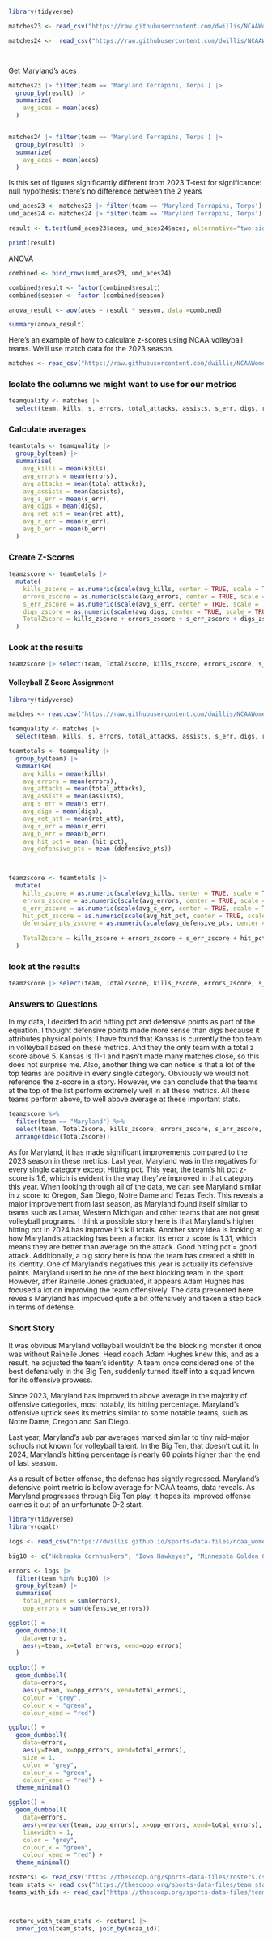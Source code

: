 ```r
library(tidyverse)
```

```r
matches23 <- read_csv("https://raw.githubusercontent.com/dwillis/NCAAWomensVolleyballData/main/data/ncaa_womens_volleyball_matchstats_2023.csv")

matches24 <-  read_csv("https://raw.githubusercontent.com/dwillis/NCAAWomensVolleyballData/main/data/ncaa_womens_volleyball_matchstats_2024.csv")




```
Get Maryland's aces
```r
matches23 |> filter(team == 'Maryland Terrapins, Terps') |>
  group_by(result) |>
  summarize(
    avg_aces = mean(aces)
  )


matches24 |> filter(team == 'Maryland Terrapins, Terps') |>
  group_by(result) |>
  summarize(
    avg_aces = mean(aces)
  )
```

Is this set of figures significantly different from 2023
T-test for significance: null hypothesis: there's no difference between the 2 years
```r
umd_aces23 <- matches23 |> filter(team == 'Maryland Terrapins, Terps') |> mutate(season=2023) 
umd_aces24 <- matches24 |> filter(team == 'Maryland Terrapins, Terps') |> mutate(season=2024)

result <- t.test(umd_aces23$aces, umd_aces24$aces, alternative="two.sided", var.equal = TRUE)

print(result)


```
ANOVA

```r
combined <- bind_rows(umd_aces23, umd_aces24)

combined$result <- factor(combined$result)
combined$season <- factor (combined$season)

anova_result <- aov(aces ~ result * season, data =combined)

summary(anova_result)


```















Here's an example of how to calculate z-scores using NCAA volleyball teams. We'll use match data for the 2023 season.

```r
matches <- read_csv("https://raw.githubusercontent.com/dwillis/NCAAWomensVolleyballData/main/data/ncaa_womens_volleyball_matchstats_2023.csv")
```

### Isolate the columns we might want to use for our metrics

```r
teamquality <- matches |> 
  select(team, kills, s, errors, total_attacks, assists, s_err, digs, ret_att, r_err, b_err)
```


### Calculate averages

```r
teamtotals <- teamquality |> 
  group_by(team) |> 
  summarise(
    avg_kills = mean(kills),
    avg_errors = mean(errors),
    avg_attacks = mean(total_attacks),
    avg_assists = mean(assists),
    avg_s_err = mean(s_err),
    avg_digs = mean(digs),
    avg_ret_att = mean(ret_att),
    avg_r_err = mean(r_err),
    avg_b_err = mean(b_err)
  )
```

### Create Z-Scores

```r
teamzscore <- teamtotals |> 
  mutate(
    kills_zscore = as.numeric(scale(avg_kills, center = TRUE, scale = TRUE)),
    errors_zscore = as.numeric(scale(avg_errors, center = TRUE, scale = TRUE)) * -1,
    s_err_zscore = as.numeric(scale(avg_s_err, center = TRUE, scale = TRUE)) * -1,
    digs_zscore = as.numeric(scale(avg_digs, center = TRUE, scale = TRUE)),
    TotalZscore = kills_zscore + errors_zscore + s_err_zscore + digs_zscore
  )
```

### Look at the results

```r
teamzscore |> select(team, TotalZscore, kills_zscore, errors_zscore, s_err_zscore, digs_zscore) |>  arrange(desc(TotalZscore))
```



#### Volleyball Z Score Assignment

```r
library(tidyverse)
```


```r
matches <- read.csv("https://raw.githubusercontent.com/dwillis/NCAAWomensVolleyballData/main/data/ncaa_womens_volleyball_matchstats_2024.csv")
```

```r

teamquality <- matches |> 
  select(team, kills, s, errors, total_attacks, assists, s_err, digs, ret_att, r_err, b_err, hit_pct, defensive_pts)
```


```r
teamtotals <- teamquality |> 
  group_by(team) |> 
  summarise(
    avg_kills = mean(kills),
    avg_errors = mean(errors),
    avg_attacks = mean(total_attacks),
    avg_assists = mean(assists),
    avg_s_err = mean(s_err),
    avg_digs = mean(digs),
    avg_ret_att = mean(ret_att),
    avg_r_err = mean(r_err),
    avg_b_err = mean(b_err),
    avg_hit_pct = mean (hit_pct),
    avg_defensive_pts = mean (defensive_pts))

    
```


```r
teamzscore <- teamtotals |> 
  mutate(
    kills_zscore = as.numeric(scale(avg_kills, center = TRUE, scale = TRUE)),
    errors_zscore = as.numeric(scale(avg_errors, center = TRUE, scale = TRUE)) * -1,
    s_err_zscore = as.numeric(scale(avg_s_err, center = TRUE, scale = TRUE)) * -1,
    hit_pct_zscore = as.numeric(scale(avg_hit_pct, center = TRUE, scale = TRUE)),
    defensive_pts_zscore = as.numeric(scale(avg_defensive_pts, center = TRUE, scale = TRUE)),
    
    TotalZscore = kills_zscore + errors_zscore + s_err_zscore + hit_pct_zscore + defensive_pts_zscore
  )


```
### look at the results

```r
teamzscore |> select(team, TotalZscore, kills_zscore, errors_zscore, s_err_zscore, hit_pct_zscore, defensive_pts_zscore) |>  arrange(desc(TotalZscore))
```

### Answers to Questions


In my data, I decided to add hitting pct and defensive points as part of the equation. I thought defensive points made more sense than digs because it attributes physical points. I have found that Kansas is currently the top team in volleyball based on these metrics. And they the only team with a total z score above 5. Kansas is 11-1 and hasn't made many matches close, so this does not surprise me.  Also, another thing we can notice is that a lot of the top teams are positive in every single category. Obviously we would not reference the z-score in a story. However, we can conclude that the teams at the top of the list perform extremely well in all these metrics. All these teams perform above, to well above average at these important stats.

```r
teamzscore %>%
  filter(team == "Maryland") %>%
  select(team, TotalZscore, kills_zscore, errors_zscore, s_err_zscore, hit_pct_zscore, defensive_pts_zscore) %>%
  arrange(desc(TotalZscore))
```


As for Maryland, it has made significant improvements compared to the 2023 season in these metrics. Last year, Maryland was in the negatives for every single category except Hitting pct. This year, the team's hit pct z-score is 1.6, which is evident in the way they've improved in that category this year. When looking through all of the data, we can see Maryland similar in z score to Oregon, San Diego, Notre Dame and Texas Tech. This reveals a major improvement from last season, as Maryland found itself similar to teams such as Lamar, Western Michigan and other teams that are not great volleyball programs. I think a possible story here is that Maryland's higher hitting pct in 2024 has improve it's kill totals. Another story idea is looking at how Maryland's attacking has been a factor. Its  error z score is 1.31, which means they are better than average on the attack. Good hitting pct = good attack. Additionally, a big story here is how the team has created a shift in its identity. One of Maryland's negatives this year is actually its defensive points. Maryland used to be one of the best blocking team in the sport. However, after Rainelle Jones graduated, it appears Adam Hughes has focused a lot on improving the team offensively. The data presented here reveals Maryland has improved quite a bit offensively and taken a step back in terms of defense.


### Short Story


It was obvious Maryland volleyball wouldn't be the blocking monster it once was without Rainelle Jones. Head coach Adam Hughes knew this, and as a result, he adjusted the team's identity. A team once considered one of the best defensively in the Big Ten, suddenly turned itself into a squad known for its offensive prowess.

Since 2023, Maryland has improved to above average in the majority of offensive categories, most notably, its hitting percentage. Maryland's offensive uptick sees its metrics similar to some notable teams, such as Notre Dame, Oregon and San Diego. 

Last year, Maryland's sub par averages marked similar to tiny mid-major schools not known for volleyball talent. In the Big Ten, that doesn't cut it. In 2024, Maryland's hitting percentage is nearly 60 points higher than the end of last season. 

As a result of better offense, the defense has sightly regressed. Maryland's defensive point metric is below average for NCAA teams, data reveals. As Maryland progresses through Big Ten play, it hopes its improved offense carries it out of an unfortunate 0-2 start.


```r
library(tidyverse)
library(ggalt)
```

```r
logs <- read_csv("https://dwillis.github.io/sports-data-files/ncaa_womens_volleyball_matchstats_2023.csv")
```

```r
big10 <- c("Nebraska Cornhuskers", "Iowa Hawkeyes", "Minnesota Golden Gophers", "Illinois Fighting Illini", "Northwestern Wildcats", "Wisconsin Badgers", "Indiana Hoosiers", "Purdue Boilermakers", "Ohio State Buckeyes", "Michigan Wolverines", "Michigan State Spartans", "Penn State Nittany Lions", "Rutgers Scarlet Knights", "Maryland Terrapins, Terps")

errors <- logs |>
  filter(team %in% big10) |> 
  group_by(team) |> 
  summarise(
    total_errors = sum(errors), 
    opp_errors = sum(defensive_errors))
```

```r
ggplot() + 
  geom_dumbbell(
    data=errors, 
    aes(y=team, x=total_errors, xend=opp_errors)
  )
```

```r
ggplot() + 
  geom_dumbbell(
    data=errors, 
    aes(y=team, x=opp_errors, xend=total_errors),
    colour = "grey",
    colour_x = "green",
    colour_xend = "red")
```
```r
ggplot() + 
  geom_dumbbell(
    data=errors, 
    aes(y=team, x=opp_errors, xend=total_errors),
    size = 1,
    color = "grey",
    colour_x = "green",
    colour_xend = "red") + 
  theme_minimal()
```
```r
ggplot() + 
  geom_dumbbell(
    data=errors, 
    aes(y=reorder(team, opp_errors), x=opp_errors, xend=total_errors),
    linewidth = 1,
    color = "grey",
    colour_x = "green",
    colour_xend = "red") + 
  theme_minimal()
```


```r
rosters1 <- read_csv("https://thescoop.org/sports-data-files/rosters.csv")
team_stats <- read_csv("https://thescoop.org/sports-data-files/team_stats.csv")
teams_with_ids <- read_csv("https://thescoop.org/sports-data-files/teams_with_ids.csv")



rosters_with_team_stats <- rosters1 |>
  inner_join(team_stats, join_by(ncaa_id))


```

